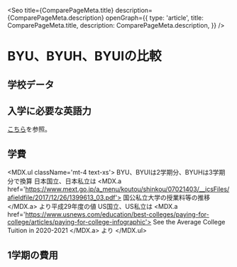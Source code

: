 
<Seo
  title={ComparePageMeta.title}
  description={ComparePageMeta.description}
  openGraph={{
    type: 'article',
    title: ComparePageMeta.title,
    description: ComparePageMeta.description,
  }}
/>


# BYU、BYUH、BYUIの比較


## 学校データ

<SchoolTable />


## 入学に必要な英語力

[こちら](/tips/apply#入学に必要な英語力)を参照。


## 学費

<TuitionBarChart className='w-full h-72 md:h-80 lg:h-96' />

<MDX.ul className='mt-4 text-xs'>
  <Footnote>BYU、BYUIは2学期分、BYUHは3学期分で換算</Footnote>
  <Footnote>
    日本国立、日本私立は
    <MDX.a href='https://www.mext.go.jp/a_menu/koutou/shinkou/07021403/__icsFiles/afieldfile/2017/12/26/1399613_03.pdf'>
      国公私立大学の授業料等の推移
    </MDX.a>
    より平成29年度の値
  </Footnote>
  <Footnote>
    US国立、US私立は
    <MDX.a href='https://www.usnews.com/education/best-colleges/paying-for-college/articles/paying-for-college-infographic'>
      See the Average College Tuition in 2020-2021
    </MDX.a>
    より
  </Footnote>
</MDX.ul>


## 1学期の費用

<CostTable />
